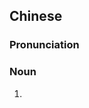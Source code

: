 {{also|海鲜雀巢}}
==Chinese==
{{zh-forms|s=海鲜雀巢|type=22}}

===Pronunciation===
{{zh-pron
|m=hǎixiān quècháo
|c=hoi2 sin1 zoek3 caau4
|cat=n
}}

===Noun===
{{zh-noun}}

# {{w|seafood birdsnest|seafood bird's nest}} {{gloss|a dish in Cantonese cuisine}}

{{zh-cat|Foods}}
